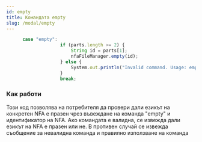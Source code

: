 ```yaml
---
id: empty
title: Командата empty
slug: /modal/empty
---
```



```js
      case "empty":
                    if (parts.length >= 2) {
                        String id = parts[1];
                        nfaFileManager.empty(id);
                    } else {
                        System.out.println("Invalid command. Usage: empty <id>");
                    }
                    break;
```

### Как работи

Този код позволява на потребителя да провери дали езикът на конкретен NFA е празен чрез въвеждане на команда "empty" и идентификатор на NFA. Ако командата е валидна, се извежда дали езикът на NFA е празен или не. В противен случай се извежда съобщение за невалидна команда и правилно използване на команда
